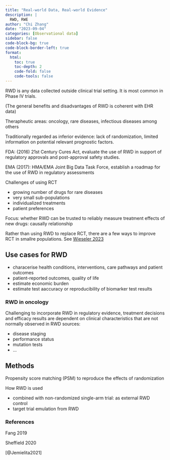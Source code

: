 ```yaml
---
title: "Real-world Data, Real-world Evidence"
description: |
  RWD, RWE
author: "Chi Zhang"
date: "2023-09-04"
categories: [Observational data]
sidebar: false
code-block-bg: true
code-block-border-left: true
format: 
  html:
    toc: true
    toc-depth: 2
    code-fold: false
    code-tools: false
---
```



RWD is any data collected outside clinical trial setting. It is most common in Phase IV trials.

(The general benefits and disadvantages of RWD is coherent with EHR data)

Therapheutic areas: oncology, rare diseases, infectious diseases among others


Traditionally regarded as inferior evidence: lack of randomization, limited information on potential relevant prognostic factors.

FDA: (2016) 21st Century Cures Act, evaluate the use of RWD in support of regulatory approvals and post-approval safety studies.

EMA (2017): HMA/EMA Joint Big Data Task Force, establish a roadmap for the use of RWD in regulatory assessments


Challenges of using RCT

* growing number of drugs for rare diseases
* very small sub-populations
* individualized treatments
* patient preferences


Focus: whether RWD can be trusted to reliably measure treatment effects of new drugs: causally relationship

Rather than using RWD to replace RCT, there are a few ways to improve RCT in smallre populations. See [Wieseler 2023](doi: 10.1136/bmj-2022-073100
Protected)





## Use cases for RWD

* characerise health conditions, interventions, care pathways and patient outcomes
* patient-reported outcomes, quality of life
* estimate economic burden
* estimate test aaccuracy or reproducibility of biomarker test results








### RWD in oncology

Challenging to incorporate RWD in regulatory evidence, treatment decisions and efficacy results are dependent on clinical characteristics that are not normally observed in RWD sources:

* disease staging
* performance status
* mutation tests
* ...

## Methods

Propensity score matching (PSM) to reproduce the effects of randomization 


How RWD is used

* combined with non-randomized single-arm trial: as external RWD control
* target trial emulation from RWD 






### References

Fang 2019

Sheffield 2020

[@Jemielita2021]

::: {#refs}
:::








